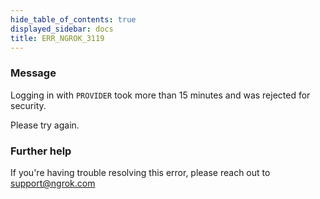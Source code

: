 ```yaml
---
hide_table_of_contents: true
displayed_sidebar: docs
title: ERR_NGROK_3119
---
```


### Message

Logging in with `PROVIDER` took more than 15 minutes and was rejected for security.

Please try again.

<ErrorDetails />

### Further help

If you're having trouble resolving this error, please reach out to [support@ngrok.com](mailto:support@ngrok.com?subject=Help%20with%20ERR_NGROK_3119)
